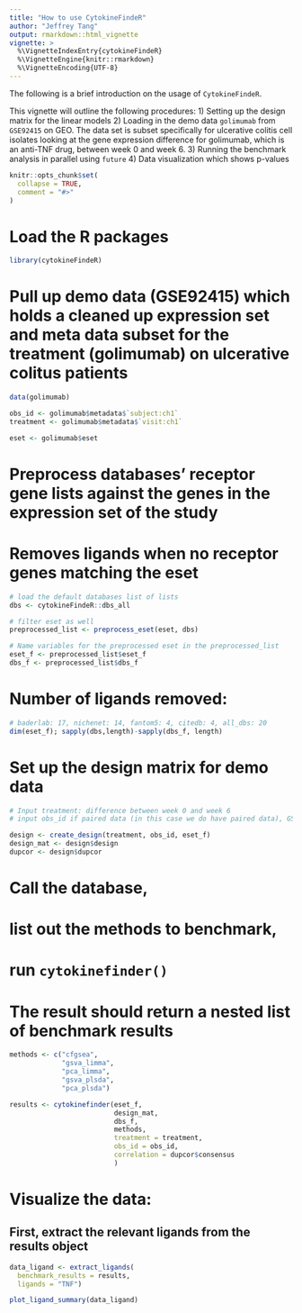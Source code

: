 ```yaml
---
title: "How to use CytokineFindeR"
author: "Jeffrey Tang"
output: rmarkdown::html_vignette
vignette: >
  %\VignetteIndexEntry{cytokineFindeR}
  %\VignetteEngine{knitr::rmarkdown}
  %\VignetteEncoding{UTF-8}
---
```


The following is a brief introduction on the usage of `CytokineFindeR`. 

This vignette will outline the following procedures:
1) Setting up the design matrix for the linear models
2) Loading in the demo data `golimumab` from `GSE92415` on GEO. The data set is subset specifically for ulcerative colitis cell isolates looking at the gene expression difference for golimumab, which is an anti-TNF drug, between week 0 and week 6. 
3) Running the benchmark analysis in parallel using `future`
4) Data visualization which shows p-values 

```r
knitr::opts_chunk$set(
  collapse = TRUE,
  comment = "#>"
)
```

# Load the R packages
```r
library(cytokineFindeR)
```

# Pull up demo data (GSE92415) which holds a cleaned up expression set and meta data subset for the treatment (golimumab) on ulcerative colitus patients
```r
data(golimumab)

obs_id <- golimumab$metadata$`subject:ch1`
treatment <- golimumab$metadata$`visit:ch1`

eset <- golimumab$eset
```

# Preprocess databases' receptor gene lists against the genes in the expression set of the study
# Removes ligands when no receptor genes matching the eset
```r
# load the default databases list of lists
dbs <- cytokineFindeR::dbs_all

# filter eset as well
preprocessed_list <- preprocess_eset(eset, dbs)

# Name variables for the preprocessed eset in the preprocessed_list
eset_f <- preprocessed_list$eset_f
dbs_f <- preprocessed_list$dbs_f
```

# Number of ligands removed:
```r
# baderlab: 17, nichenet: 14, fantom5: 4, citedb: 4, all_dbs: 20
dim(eset_f); sapply(dbs,length)-sapply(dbs_f, length)
```

# Set up the design matrix for demo data 
```r
# Input treatment: difference between week 0 and week 6
# input obs_id if paired data (in this case we do have paired data), GSM IDs different for same sample IDs due to different time points

design <- create_design(treatment, obs_id, eset_f)
design_mat <- design$design
dupcor <- design$dupcor
```

# Call the database, 
# list out the methods to benchmark, 
# run `cytokinefinder()`
# The result should return a nested list of benchmark results
```r
methods <- c("cfgsea", 
             "gsva_limma", 
             "pca_limma", 
             "gsva_plsda", 
             "pca_plsda")

results <- cytokinefinder(eset_f, 
                          design_mat, 
                          dbs_f, 
                          methods, 
                          treatment = treatment,
                          obs_id = obs_id,
                          correlation = dupcor$consensus
                          )
```

# Visualize the data:
## First, extract the relevant ligands from the results object
```r
data_ligand <- extract_ligands(
  benchmark_results = results, 
  ligands = "TNF")

plot_ligand_summary(data_ligand)
```
